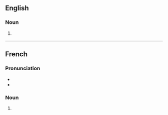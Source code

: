 {{also|Aquariums|aquàriums}}

==English==

===Noun===
{{head|en|noun form}}

# {{plural of|en|aquarium}}
#: {{syn|en|aquaria}}

----

==French==

===Pronunciation===
* {{fr-IPA|aqwariums}}
* {{homophones|fr|aquarium}}

===Noun===
{{head|fr|noun plural form|g=m}}

# {{plural of|fr|aquarium}}